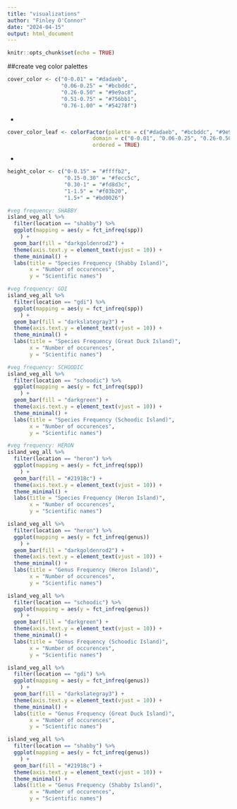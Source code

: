 ```yaml
---
title: "visualizations"
author: "Finley O'Connor"
date: "2024-04-15"
output: html_document
---
```


```r
knitr::opts_chunk$set(echo = TRUE)
```

##create veg color palettes
```r
cover_color <- c("0-0.01" = "#dadaeb", 
                 "0.06-0.25" = "#bcbddc", 
                 "0.26-0.50" = "#9e9ac8", 
                 "0.51-0.75" = "#756bb1", 
                 "0.76-1.00" = "#54278f") 
```
-
```r
cover_color_leaf <- colorFactor(palette = c("#dadaeb", "#bcbddc", "#9e9ac8", "#756bb1", "#54278f"), 
                           domain = c("0-0.01", "0.06-0.25", "0.26-0.50", "0.51-0.75", "0.76-1.00"),
                           ordered = TRUE)
```
-
```r
height_color <- c("0-0.15" = "#ffffb2", 
                  "0.15-0.30" = "#fecc5c", 
                  "0.30-1" = "#fd8d3c", 
                  "1-1.5" = "#f03b20", 
                  "1.5+" = "#bd0026")
```

```r
#veg frequency: SHABBY
island_veg_all %>%
  filter(location == "shabby") %>%
  ggplot(mapping = aes(y = fct_infreq(spp))
    ) +
  geom_bar(fill = "darkgoldenrod2") +
  theme(axis.text.y = element_text(vjust = 10)) +
  theme_minimal() + 
  labs(title = "Species Frequency (Shabby Island)",
       x = "Number of occurences",
       y = "Scientific names")

#veg frequency: GDI
island_veg_all %>%
  filter(location == "gdi") %>%
  ggplot(mapping = aes(y = fct_infreq(spp))
    ) +
  geom_bar(fill = "darkslategray3") +
  theme(axis.text.y = element_text(vjust = 10)) +
  theme_minimal() + 
  labs(title = "Species Frequency (Great Duck Island)",
       x = "Number of occurences",
       y = "Scientific names")

#veg frequency: SCHOODIC
island_veg_all %>%
  filter(location == "schoodic") %>% 
  ggplot(mapping = aes(y = fct_infreq(spp))
    ) +
  geom_bar(fill = "darkgreen") +
  theme(axis.text.y = element_text(vjust = 10)) +
  theme_minimal() + 
  labs(title = "Species Frequency (Schoodic Island)",
       x = "Number of occurences",
       y = "Scientific names")

#veg frequency: HERON
island_veg_all %>%
  filter(location == "heron") %>% 
  ggplot(mapping = aes(y = fct_infreq(spp))
    ) +
  geom_bar(fill = "#21918c") +
  theme(axis.text.y = element_text(vjust = 10)) +
  theme_minimal() + 
  labs(title = "Species Frequency (Heron Island)",
       x = "Number of occurences",
       y = "Scientific names")
```


```r
island_veg_all %>%
  filter(location == "heron") %>% 
  ggplot(mapping = aes(y = fct_infreq(genus))
    ) +
  geom_bar(fill = "darkgoldenrod2") +
  theme(axis.text.y = element_text(vjust = 10)) +
  theme_minimal() + 
  labs(title = "Genus Frequency (Heron Island)",
       x = "Number of occurences",
       y = "Scientific names")

island_veg_all %>%
  filter(location == "schoodic") %>% 
  ggplot(mapping = aes(y = fct_infreq(genus))
    ) +
  geom_bar(fill = "darkgreen") +
  theme(axis.text.y = element_text(vjust = 10)) +
  theme_minimal() + 
  labs(title = "Genus Frequency (Schoodic Island)",
       x = "Number of occurences",
       y = "Scientific names")

island_veg_all %>%
  filter(location == "gdi") %>% 
  ggplot(mapping = aes(y = fct_infreq(genus))
    ) +
  geom_bar(fill = "darkslategray3") +
  theme(axis.text.y = element_text(vjust = 10)) +
  theme_minimal() + 
  labs(title = "Genus Frequency (Great Duck Island)",
       x = "Number of occurences",
       y = "Scientific names")

island_veg_all %>%
  filter(location == "shabby") %>% 
  ggplot(mapping = aes(y = fct_infreq(genus))
    ) +
  geom_bar(fill = "#21918c") +
  theme(axis.text.y = element_text(vjust = 10)) +
  theme_minimal() + 
  labs(title = "Genus Frequency (Shabby Island)",
       x = "Number of occurences",
       y = "Scientific names")
```

